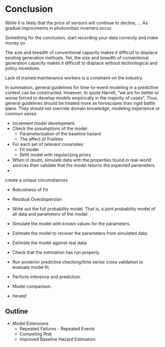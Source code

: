 # Conclusion

<!-- 
7. Conclusion
 -->

While it is likely that the price of sensors will continue to decline, ...
As gradual improvments in photovoltaic inverters occur\cite{Fife2012}.

Something for the conclusion, start recording your data correctly and make money yo

The size and breadth of conventional capacity makes it difficult to displace existing generation methods. 
Yet, the size and breadth of conventional generation capacity makes it difficult to displace without technological and policy incentives. 


Lack of trained maintenance workers is a constraint on the industry.

<!-- 
## Conclusion?

IF we know that certain factors contribute to the deterioration of objects in the environment, whether from literature or subject-matter experts in the company, we should make use of them. Simply inputing data from existing systems and expecting perfect prediction is naive and foolish. Regardless of the perpetual drive toward greater automation in model optimization, ultimately, it is people that determine what is input. A mixed model can help provide a degree of flexibility to offset what is not being input. However, it is not magic (even if it may seem that way), and its performance can be easily overcome by a more sensible strategy of inputting variables.  -->


In summation, general guidelines for time-to-event modeling in a predictive context can be constructed. However, to quote Harrell\cite{Harrell2001}, "we are for better or worse forced to develop models empirically in the majority of cases". Thus, general guidelines should be treated more as horoscopes than rigid battle plans\cite{McElreath2016}. They should not override domain knowledge, modeling experience or common sense. 

- Increment model development. 
- Check the assumptions of the model. 
	- Parameterization of the baseline hazard
	- The affect of Frailties
- For each set of relevant covariates:
	- Fit model
	- Refit model with regularizing priors
- When in doubt, simulate data with the properties found in real-world sources then validate that the model returns the expected parameters.
- 

create a unique circumstances 

- Robustness of Fit
- Residual Overdispersion



- Write out the full probability model. That is, a joint probability model of all data and parameters of the model.
- Simulate the model with known values for the parameters.
- Estimate the model to recover the parameters from simulated data.
- Estimate the model against real data.
- Check that the estimation has run properly.
- Run posterior predictive checking/time series cross validation to evaluate model fit.
- Perform inference and prediction.
- Model comparison.
- Iterate!




## Outline

- Model Extensions
	- Repeated Failures - Repeated Events
	- Competing Risk
	- Improved Baseline Hazard Estimation

